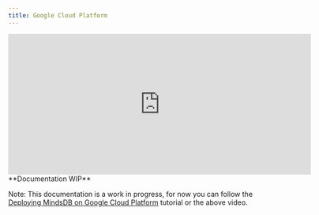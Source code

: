 ```yaml
---
title: Google Cloud Platform
---
```


<iframe
  className="w-full h-96"
  width="613"
  height="286"
  src="https://www.youtube.com/embed/WLdb7UNi4bk"
  title="Connect using Tableau"
  frameborder="0"
  allow="accelerometer; autoplay; clipboard-write; encrypted-media; gyroscope; picture-in-picture"
  allowfullscreen
></iframe>

<Warning> 
**Documentation WIP**

Note: This documentation is a work in progress, for now you can follow the
[Deploying MindsDB on Google Cloud Platform](https://community.ops.io/rutamhere/deploying-mindsdb-on-google-cloud-platform-41h9)
tutorial or the above video.

</Warning>
